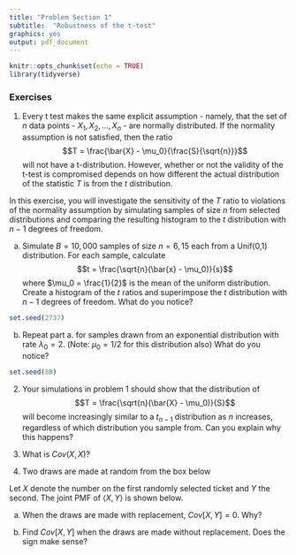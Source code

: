 ```yaml
---
title: "Problem Section 1"
subtitle:  "Robustness of the t-test"
graphics: yes
output: pdf_document
---
```


```r
knitr::opts_chunk$set(echo = TRUE)
library(tidyverse)
```


### Exercises 

1. Every t test makes the same explicit assumption - namely, that the set of $n$ data points - $X_1,X_2, \dots, X_n$ - are normally distributed. 
If the normality assumption is not satisfied, then the ratio 
$$T = \frac{\bar{X} - \mu_0}{\frac{S}{\sqrt{n}}}$$ will not have a t-distribution. However, whether or not the validity of the t-test is compromised depends on how different the actual distribution of the statistic $T$ is from the $t$ distribution.

In this exercise, you will investigate the sensitivity of the $T$ ratio to violations of the normality assumption by
simulating samples of size $n$ from selected distributions and comparing the resulting
histogram to the $t$ distribution with $n-1$ degrees of freedom.


a. Simulate $B = 10,000$ samples of size $n = 6, 15$ each from a Unif(0,1) distribution. For each sample, calculate $$t = \frac{\sqrt{n}(\bar{x} - \mu_0)}{s}$$ where $\mu_0 = \frac{1}{2}$ is the mean of the uniform distribution. Create a histogram of the $t$ ratios and superimpose the $t$ distribution with $n-1$ degrees of freedom. What do you notice?

```r
set.seed(2737)

```

b. Repeat part a. for samples drawn from an exponential distribution with rate $\lambda_0 = 2$. (Note: $\mu_0 = 1/2$ for this distribution also) What do you notice?

```r
set.seed(88)
```


2. Your simulations in problem 1 should show that the distribution of $$T = \frac{\sqrt{n}(\bar{X} - \mu_0)}{S}$$ will become increasingly similar to a $t_{n-1}$ distribution as $n$ increases, regardless of which distribution you sample from. Can you explain why this happens?

3. What is $Cov(X, X)$?

4. Two draws are made at random from the box below
\begin{center}
$\fbox{ \fbox{1} \fbox{2} \fbox{3}  }$.
\end{center}

Let $X$ denote the number on the first randomly selected ticket and $Y$ the second. The joint PMF of $\langle X, Y \rangle$ is shown below.

\begin{table}[h]
\centering
\begin{tabular}{|cccccc|ccccc|}
& & \multicolumn{3}{c}{With replacement} & & & \multicolumn{3}{c}{Without replacement} & \\ \hline
& & \multicolumn{3}{c}{$X$} & $f_{Y}$ & & \multicolumn{3}{c}{$X$} & $f_{Y}$ \\ 
& & 1 & 2 & 3 & & & 1 & 2 & 3  & \\ \hline
& 1 & $\frac{1}{9}$ & $\frac{1}{9}$ & $\frac{1}{9}$ & $\frac{1}{3}$ & & 0 & $\frac{1}{6}$ & $\frac{1}{6}$ & $\frac{1}{3}$ \\ 
$Y$ & 2 & $\frac{1}{9}$ & $\frac{1}{9}$ & $\frac{1}{9}$ &  $\frac{1}{3}$ &  & $\frac{1}{6}$ & 0 & $\frac{1}{6}$ &  $\frac{1}{3}$ \\ 
& 3 & $\frac{1}{9}$ & $\frac{1}{9}$ & $\frac{1}{9}$ & $\frac{1}{3}$ &   & $\frac{1}{6}$ & $\frac{1}{6}$ & 0& $\frac{1}{3}$ \\ \hline
& $f_{X}$ & $\frac{1}{3}$ & $\frac{1}{3}$ & $\frac{1}{3}$ & 1.00  & & $\frac{1}{3}$ & $\frac{1}{3}$ & $\frac{1}{3}$  & 1.00
\end{tabular}
\end{table}


a. When the draws are made with replacement, $Cov\left[X, Y \right]=0$. Why?

b.  Find $Cov\left[ X, Y \right]$ when the draws are made without replacement. Does the sign make sense?